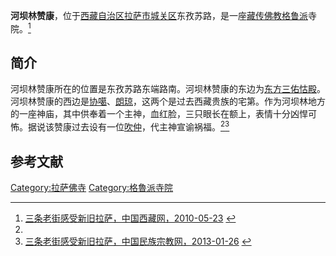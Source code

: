 {{Infobox Tibetan Buddhist monastery
|name = 河坝林赞康
|image = 
|image size = 250px
|alt = 
|caption = 
|t=
|w=
|to = 
|ipa={{IPA|}}
|z=
|thdl=
|e=
|tc=河壩林贊康
|s=河坝林赞康
|p=
|m=
|k=
|pushpin_map = 
|latd =  | latm =  | lats =  | latNS = 
|longd=  | longm= | longs =| longEW = 
|iso_region = 
|map_caption = 
|mapsize = 
|location_country = 中国
|location = {{CHN}}[[西藏自治区|西藏自治区]][[拉萨市|拉萨市]][[城关区_(拉萨市)|城关区]]
|coordinates_display =
|founded_by = 
|date_founded =
|date_renovated =
|sect = [[格鲁派|格鲁派]]
|mather =
|children =
|dedicated_to = 
|tulku =
|head_lama = 
|head_mgh =
|no._of_monks = 
|architecture = 
|festivals =
|footnotes = 
}}

'''河坝林赞康'''，位于[[西藏自治区|西藏自治区]][[拉萨市|拉萨市]][[城关区_(拉萨市)|城关区]]东孜苏路，是一座[[藏传佛教|藏传佛教]][[格鲁派|格鲁派]]寺院。<ref name=zgxzw>[http://www.tibet.cn/2009jrb/yxxz/201005/t20100512_578351.htm 三条老街感受新旧拉萨，中国西藏网，2010-05-23] {{webarchive|url=https://web.archive.org/web/20141208150947/http://www.tibet.cn/2009jrb/yxxz/201005/t20100512_578351.htm |date=2014-12-08 }}</ref>

==简介==
河坝林赞康所在的位置是东孜苏路东端路南。河坝林赞康的东边为[[东方三佑怙殿|东方三佑怙殿]]。河坝林赞康的西边是[[协噶|协噶]]、[[朗琼|朗琼]]，这两个是过去西藏贵族的宅第。作为河坝林地方的一座神庙，其中供奉着一个主神，血红脸，三只眼长在额上，表情十分凶悍可怖。据说该赞康过去设有一位[[吹仲|吹仲]]，代主神宣谕祸福。<ref name=zgxzw/><ref>[http://www.mzb.com.cn/html/report/366135-1.htm 三条老街感受新旧拉萨，中国民族宗教网，2013-01-26] {{webarchive|url=https://web.archive.org/web/20141214000048/http://www.mzb.com.cn/html/report/366135-1.htm |date=2014-12-14 }}</ref>

==参考文献==
{{reflist}}

{{拉萨地标}}
[[Category:拉萨佛寺|Category:拉萨佛寺]]
[[Category:格魯派寺院|Category:格魯派寺院]]